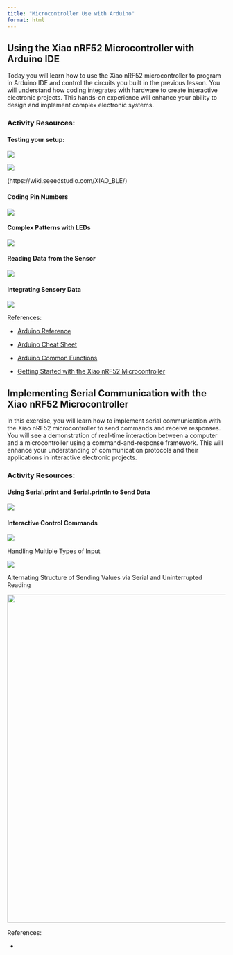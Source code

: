 ```yaml
---
title: "Microcontroller Use with Arduino"
format: html
---
```


## Using the Xiao nRF52 Microcontroller with Arduino IDE

Today you will learn how to use the Xiao nRF52 microcontroller to program in Arduino IDE and control the circuits you built in the previous lesson. You will understand how coding integrates with hardware to create interactive electronic projects. This hands-on experience will enhance your ability to design and implement complex electronic systems.

### Activity Resources:

#### Testing your setup:

![](images/clipboard-892098142.png)

![](images/clipboard-1555525235.png)

(https://wiki.seeedstudio.com/XIAO_BLE/)

#### Coding Pin Numbers

![](images/clipboard-447806282.png)

#### Complex Patterns with LEDs

![](images/clipboard-2224101021.png)

#### Reading Data from the Sensor

![](images/clipboard-4124862567.png)

#### Integrating Sensory Data

![](images/clipboard-3401071057.png)

References:

-   [Arduino Reference](https://drive.google.com/file/d/1-EXrfBV_2KQrlBkJAngXC0pCbj3Av3Vi/view?usp=sharing)

-   [Arduino Cheat Sheet](https://drive.google.com/file/d/1-Ef22HYt6v8VGEQL8gFSA6j49KRHS1k6/view?usp=sharing)

-   [Arduino Common Functions](https://drive.google.com/file/d/1-TW9a9jX84PsyD05TKmAj7H6D8YIgLT6/view?usp=sharing)

-   [Getting Started with the Xiao nRF52 Microcontroller](https://drive.google.com/file/d/1-lcP2ke_6UlniCDVIoa6cx15o-KFU05M/view?usp=sharing)

## Implementing Serial Communication with the Xiao nRF52 Microcontroller

In this exercise, you will learn how to implement serial communication with the Xiao nRF52 microcontroller to send commands and receive responses. You will see a demonstration of real-time interaction between a computer and a microcontroller using a command-and-response framework. This will enhance your understanding of communication protocols and their applications in interactive electronic projects.

### Activity Resources:

#### Using Serial.print and Serial.println to Send Data

![](images/clipboard-915897832.png)

#### Interactive Control Commands

![](images/clipboard-2423246519.png)

Handling Multiple Types of Input

![](images/clipboard-835734821.png)

Alternating Structure of Sending Values via Serial and Uninterrupted Reading

![](images/clipboard-220853159.png){width="758"}

References:

-   
